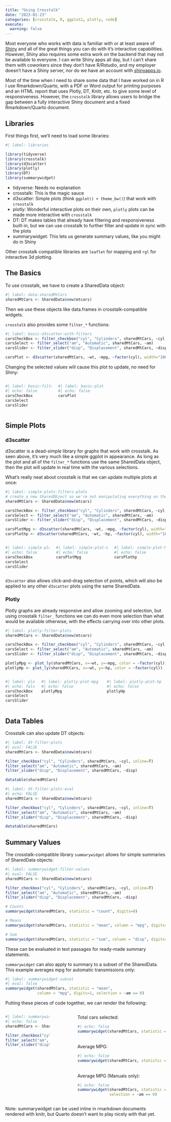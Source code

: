 ```yaml
---
title: "Using Crosstalk"
date: "2023-01-23"
categories: [crosstalk, R, ggplot2, plotly, code]
execute: 
  warning: false
---
```


Most everyone who works with data is familiar with or at least aware of 
  [Shiny](https://shiny.rstudio.com/) and all of the great things you can do
  with it's interactive capabilities. However, Shiny also requires some extra work
  on the backend that may not be available to everyone. I can write Shiny apps
  all day, but I can't share them with coworkers since they don't have R/Rstudio,
  and my employer doesn't have a Shiny server, nor do we have an account with 
  [shinyapps.io](https://www.shinyapps.io/). 
  
Most of the time when I need to share some data that I have worked on in R I use
  Rmarkdown/Quarto, with a PDF or Word output for printing purposes and an HTML
  report that uses Plotly, DT, Knitr, etc. to give some level of responsiveness.
  However, the `crosstalk` library allows users to bridge the gap between
  a fully interactive Shiny document and a fixed Rmarkdown/Quarto document.


## Libraries

First things first, we'll need to load some libraries:

```r
#| label: libraries

library(tidyverse)
library(crosstalk)
library(d3scatter)
library(plotly)
library(DT)
library(summarywidget)

```

 - tidyverse: Needs no explanation
 - crosstalk: This is the magic sauce
 - d3scatter: Simple plots (think `ggplot() + theme_bw()`) that work with `crosstalk`
 - plotly: Wonderful interactive plots on their own, `plotly` plots can be made 
    more interactive with `crosstalk`
 - DT: DT makes tables that already have filtering and responsiveness built-in,
    but we can use crosstalk to further filter and update in sync with the plots
 - summarywidget: This lets us generate summary values, like you might do in Shiny


Other crosstalk compatible libraries are `leaflet` for mapping and `rgl` for 
  interactive 3d plotting.


## The Basics

To use crosstalk, we have to create a SharedData object:
```r
#| label: data-sharedMtCars
sharedMtCars <- SharedData$new(mtcars)
```

Then we use these objects like data.frames in crosstalk-compatible widgets.

`crosstalk` also provides some `filter_*` functions:
```r
#| label: basic-d3scatter-with-filters
carsCheckBox <- filter_checkbox("cyl", "Cylinders", sharedMtCars, ~cyl, inline=T)
carsSelect <- filter_select("am", "Automatic", sharedMtCars, ~am)
carsSlider <- filter_slider("disp", "Displacement", sharedMtCars, ~disp)

carsPlot <- d3scatter(sharedMtCars, ~wt, ~mpg, ~factor(cyl), width="100%")
```

Changing the selected values will cause this plot to update, no need for Shiny:

::: {.columns}

:::: {.column width="30%"}
```r
#| label: basic-filters
#| echo: false
carsCheckBox
carsSelect
carsSlider
```
::::

:::: {.column width="70%"}
```r
#| label: basic-plot
#| echo: false
carsPlot
```
::::

:::




## Simple Plots


### d3scatter

d3scatter is a dead-simple library for graphs that work with crosstalk. As seen
  above, it's very much like a simple ggplot in appearance. As long as the plot
  and all of the `filter_*` functions use the same SharedData object, then the
  plot will update in real time with the various selections.
  

What's really neat about crosstalk is that we can update multiple plots at once:

```r
#| label: simple-plots-filters-plots
# create a new SharedObject so we're not manipulating everything on the page:
sharedMtCars <- SharedData$new(mtcars)

carsCheckBox <- filter_checkbox("cyl", "Cylinders", sharedMtCars, ~cyl, inline=T)
carsSelect <- filter_select("am", "Automatic", sharedMtCars, ~am)
carsSlider <- filter_slider("disp", "Displacement", sharedMtCars, ~disp)

carsPlotMpg <- d3scatter(sharedMtCars, ~wt, ~mpg, ~factor(cyl), width="100%")
carsPlothp <- d3scatter(sharedMtCars, ~wt, ~hp, ~factor(cyl), width="100%")

```

::: {.columns}

:::: {.column width="30%"}
```r
#| label: simple-plots-filters
#| echo: false
carsCheckBox
carsSelect
carsSlider
```
::::

:::: {.column width="35%"}
```r
#| label: simple-plot-mpg
#| echo: false
carsPlotMpg
```
::::

:::: {.column width="35%"}
```r
#| label: simple-plot-hp
#| echo: false
carsPlothp
```
::::

:::

`d3scatter` also allows click-and-drag selection of points, which will also be 
  applied to any other `d3scatter` plots using the same SharedData.


### Plotly

Plotly graphs are already responsive and allow zooming and selection, but using 
  crosstalk `filter_` functions we can do even more selection than what would be
  available otherwise, with the effects carrying over into other plots. 

```r
#| label: plotly-filter-plots
sharedMtCars <- SharedData$new(mtcars)

carsCheckBox <- filter_checkbox("cyl", "Cylinders", sharedMtCars, ~cyl, inline=T)
carsSelect <- filter_select("am", "Automatic", sharedMtCars, ~am)
carsSlider <- filter_slider("disp", "Displacement", sharedMtCars, ~disp)

plotlyMpg <- plot_ly(sharedMtCars, x=~wt, y=~mpg, color = ~factor(cyl))
plotlyHp <- plot_ly(sharedMtCars, x=~wt, y=~hp, color = ~factor(cyl))
```

::: {.columns}

:::: {.column width="20%"}
```r
#| label: plotly-filters
#| echo: false
carsCheckBox
carsSelect
carsSlider
```
::::

:::: {.column width="40%"}
```r
#| label: plotly-plot-mpg
#| echo: false
plotlyMpg 
```
::::

:::: {.column width="40%"}
```r
#| label: plotly-plot-hp
#| echo: false
plotlyHp
```
::::

:::


## Data Tables

Crosstalk can also update DT objects:

```r
#| label: dt-filter-plots
#| eval: FALSE
sharedMtCars <- SharedData$new(mtcars)

filter_checkbox("cyl", "Cylinders", sharedMtCars, ~cyl, inline=T)
filter_select("am", "Automatic", sharedMtCars, ~am)
filter_slider("disp", "Displacement", sharedMtCars, ~disp)

datatable(sharedMtCars)
```


```r
#| label: dt-filter-plots-eval
#| echo: FALSE
sharedMtCars <- SharedData$new(mtcars)

filter_checkbox("cyl", "Cylinders", sharedMtCars, ~cyl, inline=T)
filter_select("am", "Automatic", sharedMtCars, ~am)
filter_slider("disp", "Displacement", sharedMtCars, ~disp)

datatable(sharedMtCars)
```


## Summary Values

The crosstalk-compatible library `summarywidget` allows for simple summaries
  of SharedData objects:

```r
#| label: summarywidget-filter-values
#| eval: FALSE
sharedMtCars <- SharedData$new(mtcars)

filter_checkbox("cyl", "Cylinders", sharedMtCars, ~cyl, inline=T)
filter_select("am", "Automatic", sharedMtCars, ~am)
filter_slider("disp", "Displacement", sharedMtCars, ~disp)

# Counts
summarywidget(sharedMtCars, statistic = "count", digits=0)

# Means
summarywidget(sharedMtCars, statistic = "mean", column = "mpg", digits=1)

# Sum
summarywidget(sharedMtCars, statistic = "sum", column = "disp", digits=1)
```

These can be evaluated in text passages for ready-made summary statements.

`summarywidget` can also apply to summary to a subset of the SharedData. This 
  example averages mpg for automatic transmissions only:

```r
#| label: summarywidget-subset
#| eval: false
summarywidget(sharedMtCars, statistic = "mean", 
              column = "mpg", digits=1, selection = ~am == 0)
```

Putting these pieces of code together, we can render the following:

::: {.columns}

:::: {.column width="30%"}
```r
#| label: summarywidget-filter-eval
#| echo: false
sharedMtCars <- SharedData$new(mtcars)

filter_checkbox("cyl", "Cylinders", sharedMtCars, ~cyl, inline=T)
filter_select("am", "Automatic", sharedMtCars, ~am)
filter_slider("disp", "Displacement", sharedMtCars, ~disp)
```
::::

:::: {.column width="10%"}
::::

:::: {.column width="60%"}

Total cars selected:
```r
#| echo: false
summarywidget(sharedMtCars, statistic = "count", digits=0)
```

<br>
Average MPG:
```r
#| echo: false
summarywidget(sharedMtCars, statistic = "mean", column = "mpg", digits=1)
```

<br>
Average MPG (Manuals only):
```r
#| echo: false
summarywidget(sharedMtCars, statistic = "mean", column = "mpg", digits=1,
              selection = ~am == 0)
```
  
::::

:::

Note: summarywidget can be used inline in rmarkdown documents rendered with knitr,
  but Quarto doesn't want to play nicely with that yet. 